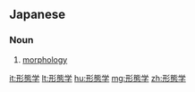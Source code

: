 {{also|形态学|形態學}}
==Japanese==
{{ja-kanjitab|けい|たい|がく|yomi=on}}

===Noun===
{{ja-noun|けいたいがく}}

# {{lb|ja|geology|biology|linguistics|sort=けいたいかく}} [[morphology]]

[[it:形態学]]
[[lt:形態学]]
[[hu:形態学]]
[[mg:形態学]]
[[zh:形態学]]